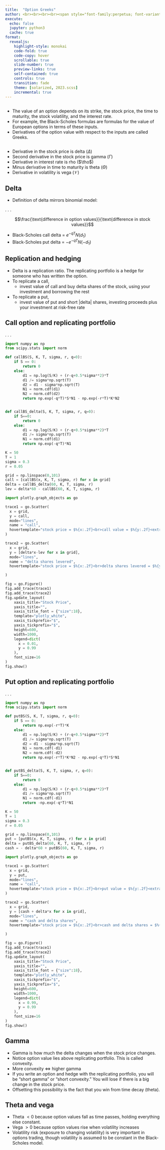 ```yaml
---
title:  "Option Greeks"
author: <br><br><br><br><span style="font-family:perpetua; font-variant:small-caps; color:#606060;">Kerry Back</span><br><br><img src="RiceBusiness-transparent-logo-sm.png"  height=80>
execute:
  echo: false
  jupyter: python3
  cache: true
format: 
  revealjs:
    highlight-style: monokai
    code-fold: true
    code-copy: hover
    scrollable: true
    slide-number: true
    preview-links: true
    self-contained: true
    controls: true
    transition: fade
    theme: [solarized, 2023.scss]
    incremental: true
---
```


##

- The value of an option depends on its strike, the stock price, the time to maturity, the stock volatility, and the interest rate.
- For example, the Black-Scholes formulas are formulas for the value of European options in terms of these inputs.
- Derivatives of the option value with respect to the inputs are called Greeks.

## 

- Derivative in the stock price is delta ($\Delta$)
- Second derivative in the stock price is gamma ($\Gamma$)
- Derivative in interest rate is rho ($\tho$)
- Minus derivative in time to maturity is theta ($\Theta$)
- Derivative in volatility is vega ($\mathcal{V}$)

## Delta

- Definition of delta mirrors binomial model:

. . .

$$\frac{\text{difference in option values}}{\text{difference in stock values}}$$

- Black-Scholes call delta = $e^{-qT}N(d_1)$
- Black-Scholes put delta = $-e^{-qT}N(-d_1)$



## Replication and hedging

- Delta is a replication ratio.  The replicating portfolio is a hedge for someone who has written the option.
- To replicate a call, 
  - invest value of call and buy delta shares of the stock, using your investment and borrowing the rest
- To replicate a put,
  - invest value of put and short $|\text{delta}|$ shares, investing proceeds plus your investment at risk-free rate


## Call option and replicating portfolio

. . .

```python
import numpy as np
from scipy.stats import norm

def callBS(S, K, T, sigma, r, q=0):
    if S == 0:
        return 0
    else:
        d1 = np.log(S/K) + (r-q+0.5*sigma**2)*T
        d1 /= sigma*np.sqrt(T)
        d2 = d1 - sigma*np.sqrt(T)
        N1 = norm.cdf(d1)
        N2 = norm.cdf(d2)
        return np.exp(-q*T)*S*N1 - np.exp(-r*T)*K*N2


def callBS_delta(S, K, T, sigma, r, q=0):
    if S==0:
        return 0
    else:
        d1 = np.log(S/K) + (r-q+0.5*sigma**2)*T
        d1 /= sigma*np.sqrt(T)
        N1 = norm.cdf(d1)
        return np.exp(-q*T)*N1 

K = 50
T = 1
sigma = 0.3
r = 0.05

grid = np.linspace(0,101)
call = [callBS(x, K, T, sigma, r) for x in grid]
delta = callBS_delta(60, K, T, sigma, r)
lev = delta*60 - callBS(60, K, T, sigma, r)

import plotly.graph_objects as go

trace1 = go.Scatter(
  x = grid,
  y = call,
  mode="lines",
  name = "call",
  hovertemplate="stock price = $%{x:.2f}<br>call value = $%{y:.2f}<extra></extra>"
)

trace2 = go.Scatter(
  x = grid,
  y = [delta*x-lev for x in grid],
  mode="lines",
  name = "delta shares levered",
  hovertemplate="stock price = $%{x:.2f}<br>delta shares levered = $%{y:.2f}<extra></extra>"

)

fig = go.Figure()
fig.add_trace(trace1)
fig.add_trace(trace2)
fig.update_layout(
    xaxis_title="Stock Price",
    yaxis_title="",
    xaxis_title_font = {"size":18},
    template="plotly_white",
    xaxis_tickprefix="$",
    yaxis_tickprefix="$",
    height=600,  
    width=1000,
    legend=dict(
      x = 0.01,
      y = 0.99
    ),
    font_size=16
)
fig.show()
```

## Put option and replicating portfolio

. . .

```python
import numpy as np
from scipy.stats import norm

def putBS(S, K, T, sigma, r, q=0):
    if S == 0:
        return np.exp(-r*T)*K
    else:
        d1 = np.log(S/K) + (r-q+0.5*sigma**2)*T
        d1 /= sigma*np.sqrt(T)
        d2 = d1 - sigma*np.sqrt(T)
        N1 = norm.cdf(-d1)
        N2 = norm.cdf(-d2)
        return np.exp(-r*T)*K*N2 - np.exp(-q*T)*S*N1


def putBS_delta(S, K, T, sigma, r, q=0):
    if S==0:
        return 0
    else:
        d1 = np.log(S/K) + (r-q+0.5*sigma**2)*T
        d1 /= sigma*np.sqrt(T)
        N1 = norm.cdf(-d1)
        return -np.exp(-q*T)*N1 

K = 50
T = 1
sigma = 0.3
r = 0.05

grid = np.linspace(0,101)
put = [putBS(x, K, T, sigma, r) for x in grid]
delta = putBS_delta(60, K, T, sigma, r)
cash = - delta*60 + putBS(60, K, T, sigma, r)

import plotly.graph_objects as go

trace1 = go.Scatter(
  x = grid,
  y = put,
  mode="lines",
  name = "call",
  hovertemplate="stock price = $%{x:.2f}<br>put value = $%{y:.2f}<extra></extra>"
)

trace2 = go.Scatter(
  x = grid,
  y = [cash + delta*x for x in grid],
  mode="lines",
  name = "cash and delta shares",
  hovertemplate="stock price = $%{x:.2f}<br>cash and delta shares = $%{y:.2f}<extra></extra>"

)

fig = go.Figure()
fig.add_trace(trace1)
fig.add_trace(trace2)
fig.update_layout(
    xaxis_title="Stock Price",
    yaxis_title="",
    xaxis_title_font = {"size":18},
    template="plotly_white",
    xaxis_tickprefix="$",
    yaxis_tickprefix="$",
    height=600,  
    width=1000,
    legend=dict(
      x = 0.99,
      y = 0.99
    ),
    font_size=16
)
fig.show()
```

## Gamma

- Gamma is how much the delta changes when the stock price changes.
- Notice option value lies above replicating portfolio.  This is called convexity.
- More convexity $\Leftrightarrow$ higher gamma
- If you write an option and hedge with the replicating portfolio, you will be "short gamma" or "short convexity."  You will lose if there is a big change in the stock price.
- Offsetting this possibility is the fact that you win from time decay (theta).

## Theta and vega

- Theta $<0$ because option values fall as time passes, holding everything else constant.
- Vega $>0$ because option values rise when volatility increases
- Volatility risk (exposure to changing volatility) is very important in options trading, though volatility is assumed to be constant in the Black-Scholes model.


